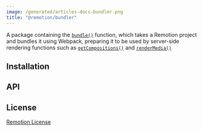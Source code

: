```yaml
---
image: /generated/articles-docs-bundler.png
title: "@remotion/bundler"
---
```



A package containing the [`bundle()`](/docs/bundle) function, which takes a Remotion project and bundles it using Webpack, preparing it to be used by server-side rendering functions such as [`getCompositions()`](/docs/renderer/get-compositions) and [`renderMedia()`](/docs/renderer/render-media)

## Installation

<Installation pkg="@remotion/bundler"/>

## API

<TableOfContents />

## License

[Remotion License](https://remotion.dev/license)
